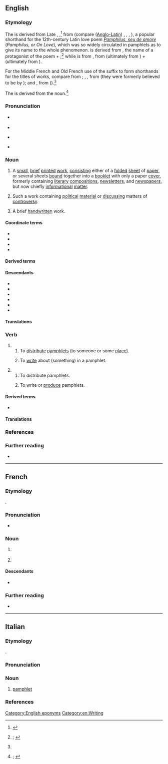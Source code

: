 {{also|Pamphlet}}
==English==
{{was wotd|2021|December|23}}

===Etymology===
{{multiple images
|direction = vertical
|image1 = Flagstaff motel local pamphlets.jpg
|caption1 = Pamphlets ''(sense 1)'' [[advertise#Verb|advertising]] [[local#Adjective|local]] [[attraction]]s at a [[motel]] in [[Flagstaff]], [[Arizona]], USA.
|image2 = Voters' pamphlet 1976.pdf
|caption2 = The official [[voter]]s’ pamphlet ''(sense 1)'' for the [[general election]] in the [[state#Noun|state]] of [[Washington]], USA, on November 2, 1976.
}}

{{root|en|ine-pro|*peh₂-|*bʰil-}}
The {{glossary|noun}} is derived from Late {{inh|en|enm|pamflet}}, {{m|enm|pamphilet|t=short written text; small book; tract}}{{nb...|pamfelet, pamfilet, panflet, pampelet, pamphilett, pamplet, pamplett, paunflet, paunflete|otherforms=1}},<ref>{{R:MED Online|entry=pamflet|pos=n|id=MED32276}}</ref> from {{der|en|frm|Pamphilet}} (compare {{cog|LL.|-}} ([[w:Anglo-Latin literature|Anglo-Latin]]) {{m|LL.|pamfletus}}, {{m|LL.|panfletus}}, {{m|LL.|paunflettus|t=short written text}}, {{cog|fro|Panfilès}}), a popular shorthand for the 12th-century Latin love poem ''[[w:Pamphilus de amore|Pamphilus, seu de amore]]'' (''Pamphilus, or On Love''), which was so widely circulated in pamphlets as to give its name to the whole phenomenon. {{m|frm||Pamphilet}} is derived from {{der|en|la|Pamphilus}}, the name of a protagonist of the poem + {{der|en|frm|-et|pos={{glossary|suffix}} forming {{glossary|diminutive}} {{glossary|masculine}} nouns}};<ref name="OED">{{R:OED Online|pos=n|id=136613|date=December 2021|nodot=1}}; {{R:Lexico|pos=n}}</ref> while {{m|la||Pamphilus}} is from {{der|en|grc|Πάμφιλος|lit=beloved by all}}, from {{m|grc|παν-|pos={{glossary|prefix}} meaning ‘all; every’}} (ultimately from {{der|en|ine-pro|*peh₂-|t=to protect; to shepherd}}) + {{m|grc|φῐ́λος|t=beloved, dear}} (ultimately from {{der|en|ine-pro|*bʰil-|t=decent; friendly; good; harmonious}}).

For the Middle French and Old French use of the suffix {{m|frm|-et}} to form shorthands for the titles of works, compare {{noncog|frm|Avionet|t=the fables of Avianus}} from {{w|Avianus}}; {{noncog|frm|Catonet}}, {{noncog|fro|Chatonnet}}, {{m|fro|Chatonez|t=the {{w|Distichs of Cato}}}} from {{l|fro|Caton}} (they were formerly believed to be by {{w|Cato}}); and {{noncog|fro|Esopet}}, {{m|fro|Isopet|t=[[w:Aesop's Fables|Aesop’s Fables]]}} from {{m|fro|Ésope}} ({{w|Aesop}}).<ref name="OED"/>

The {{glossary|verb}} is derived from the noun.<ref>{{R:OED Online|pos=v|id=136614|date=December 2021|nodot=1}}; {{R:Lexico|pos=v}}</ref>

===Pronunciation===
* {{a|RP}} {{IPA|en|/ˈpæmflɪt/|/-flət/}}
* {{audio|en|LL-Q1860 (eng)-Vealhurl-pamphlet.wav|Audio (Southern England)}}
* {{a|GA}} {{IPA|en|/ˈpæmflət/}}
* {{hyphenation|en|pamph|let}}

===Noun===
{{en-noun}}

# A [[small#Adjective|small]], [[brief#Adjective|brief]] [[printed#Adjective|printed]] [[work#Noun|work]], [[consist]]ing either of a [[folded#Adjective|folded]] [[sheet#Noun|sheet]] of [[paper#Noun|paper]], or several sheets [[bind#Verb|bound]] together into a [[booklet]] with only a paper [[cover#Noun|cover]], formerly containing [[literary]] [[compositions]], [[newsletter]]s, and [[newspaper#Noun|newspapers]], but now chiefly [[informational]] [[matter#Noun|matter]].
# {{lb|en|specifically}} Such a work containing [[political#Adjective|political]] [[material#Noun|material]] or [[discuss]]ing matters of [[controversy]].
# {{lb|en|obsolete}} A brief [[handwritten]] work.

====Coordinate terms====
* {{l|en|brochure}}
* {{l|en|flyer}}
* {{l|en|handbill}}
* {{l|en|leaflet}}

====Derived terms====
{{col3|en
|pamphletary
|pamphleteer
|pamphleteering
|[[pamphleter]] {{qualifier|archaic}}
|[[pamphlette]] {{qualifier|rare}}
|pamphletic
|[[pamphleting]] {{qualifier|adjective|noun}}
|[[pamphletism]] {{qualifier|rare}}
|pamphletize
|pamphletry
}}

====Descendants====
* {{desctree|fr|pamphlet|bor=1}}
* {{desc|it|pamphlet|bor=1}}
* {{desc|ja|パンフレット|bor=1}}
* {{desc|ko|팸플릿|bor=1}}
* {{desc|pt|panfleto|bor=1}}
* {{desc|es|panfleto|bor=1}}

====Translations====
{{trans-top-also|small, brief printed work, consisting either of a folded sheet of paper, or several sheets bound together into a booklet with only a paper cover|booklet}}
{{trans-mid}}
{{trans-bottom}}

{{trans-top|such a work containing political material or discussing matters of controversy}}
{{trans-mid}}
{{trans-bottom}}

===Verb===
{{en-verb|pres_ptc2=pamphletting|pres_ptc2_qual=nonstandard|past2=pamphletted|past2_qual=nonstandard}}

# {{lb|en|transitive}}
## To [[distribute]] [[pamphlet#Noun|pamphlets]] (to someone or some [[place#Noun|place]]).
## {{lb|en|archaic}} To [[write#Verb|write]] about (something) in a pamphlet.
# {{lb|en|intransitive}}
## To distribute pamphlets.
## {{lb|en|obsolete|rare}} To write or [[produce#Verb|produce]] pamphlets.

====Derived terms====
* {{l|en|pamphleting|pos=adjective, noun}}

====Translations====
{{trans-top|to distribute pamphlets (to someone or some place)}}
{{trans-mid}}
{{trans-bottom}}

{{trans-top|to write about (something) in a pamphlet}}
{{trans-mid}}
{{trans-bottom}}

{{trans-top|to distribute pamphlets}}
{{trans-mid}}
{{trans-bottom}}

===References===
<references/>

===Further reading===
* {{pedia}}

[[Category:English eponyms]]
[[Category:en:Writing]]

----

==French==

===Etymology===
{{dercat|fr|enm|fro|la|grc}}
{{bor+|fr|en|pamphlet}}.

===Pronunciation===
* {{fr-IPA}}

===Noun===
{{fr-noun|m}}

# {{l|en|lampoon}} {{gl|written attack}}
# {{lb|fr|Quebec|or|dated}} {{l|en|pamphlet}} {{gl|small booklet}}

====Descendants====
* {{desc|de|Pamphlet|bor=1}}

===Further reading===
* {{R:TLFi}}

----

==Italian==
{{swp|lang=it}}

===Etymology===
{{dercat|it|enm|fro|la|grc}}
{{bor+|it|en|pamphlet}}.

===Pronunciation===
{{it-pr|pamflè*,pamflé*,pàmflet<ref:{{R:it:DiPI}}>}}

===Noun===
{{it-noun|m|#}}

# [[#English|pamphlet]] {{gl|essay on a current topic}}

===References===
<references/>